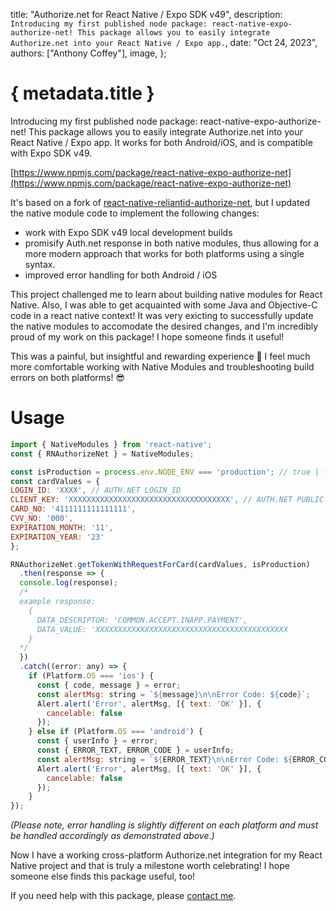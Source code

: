 
  title: "Authorize.net for React Native / Expo SDK v49",
  description: `Introducing my first published node package: react-native-expo-authorize-net! This package allows you to easily integrate Authorize.net into your React Native / Expo app.`,
  date: "Oct 24, 2023",
  authors: ["Anthony Coffey"],
  image,
};

# { metadata.title }

Introducing my first published node package: react-native-expo-authorize-net! This package allows you to easily integrate Authorize.net into your React Native / Expo app. It works for both Android/iOS, and is compatible with Expo SDK v49.

[https://www.npmjs.com/package/react-native-expo-authorize-net](https://www.npmjs.com/package/react-native-expo-authorize-net)

It's based on a fork of [react-native-reliantid-authorize-net](https://github.com/Reliantid/react-native-reliantid-authorize-net), but I updated the native module code to implement the following changes:

- work with Expo SDK v49 local development builds
- promisify Auth.net response in both native modules, thus allowing for a more modern approach that works for both platforms using a single syntax.
- improved error handling for both Android / iOS

This project challenged me to learn about building native modules for React Native. Also, I was able to get acquainted with some Java and Objective-C code in a react native context!
It was very exicting to successfully update the native modules to accomodate the desired changes, and I'm incredibly proud of my work on this package! I hope someone finds it useful!

This was a painful, but insightful and rewarding experience 🤣 I feel much more comfortable working with Native Modules and troubleshooting build errors on both platforms! 😎

# Usage

```javascript
import { NativeModules } from 'react-native';
const { RNAuthorizeNet } = NativeModules;

const isProduction = process.env.NODE_ENV === 'production'; // true | false
const cardValues = {
LOGIN_ID: 'XXXX', // AUTH.NET LOGIN_ID
CLIENT_KEY: 'XXXXXXXXXXXXXXXXXXXXXXXXXXXXXXXXXXXX', // AUTH.NET PUBLIC KEY
CARD_NO: '4111111111111111',
CVV_NO: '000',
EXPIRATION_MONTH: '11',
EXPIRATION_YEAR: '23'
};

RNAuthorizeNet.getTokenWithRequestForCard(cardValues, isProduction)
  .then(response => {
  console.log(response);
  /*
  example response:
    {
      DATA_DESCRIPTOR: 'COMMON.ACCEPT.INAPP.PAYMENT',
      DATA_VALUE: 'XXXXXXXXXXXXXXXXXXXXXXXXXXXXXXXXXXXXXXXXXXX
    }
  */
  })
  .catch((error: any) => {
    if (Platform.OS === 'ios') {
      const { code, message } = error;
      const alertMsg: string = `${message}\n\nError Code: ${code}`;
      Alert.alert('Error', alertMsg, [{ text: 'OK' }], {
        cancelable: false
      });
    } else if (Platform.OS === 'android') {
      const { userInfo } = error;
      const { ERROR_TEXT, ERROR_CODE } = userInfo;
      const alertMsg: string = `${ERROR_TEXT}\n\nError Code: ${ERROR_CODE}`;
      Alert.alert('Error', alertMsg, [{ text: 'OK' }], {
        cancelable: false
      });
    }
});
```

_(Please note, error handling is slightly different on each platform and must be handled accordingly as demonstrated above.)_

Now I have a working cross-platform Authorize.net integration for my React Native project and that is truly a milestone worth celebrating! I hope someone else finds this package useful, too!

If you need help with this package, please [contact me](/contact).
